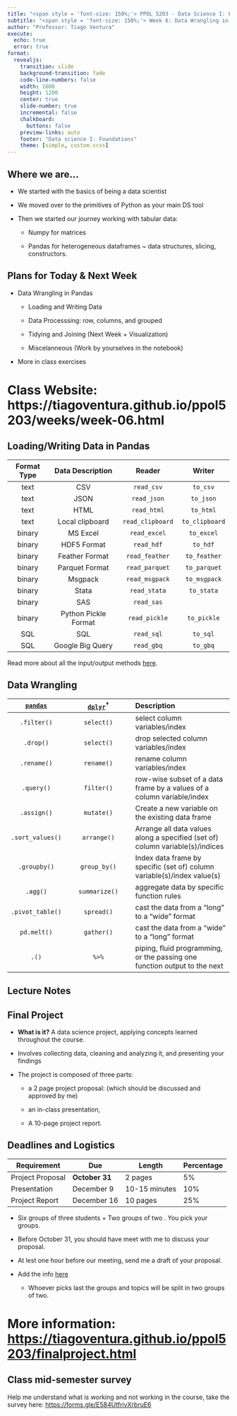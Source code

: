 ```yaml
---
title: "<span style = 'font-size: 150%;'> PPOL 5203 - Data Science I: Foundations </span>"
subtitle: "<span style = 'font-size: 150%;'> Week 6: Data Wrangling in Pandas </span>"
author: "Professor: Tiago Ventura"
execute: 
  echo: true
  error: true
format:
  revealjs: 
    transition: slide
    background-transition: fade
    code-line-numbers: false
    width: 1600
    height: 1200
    center: true
    slide-number: true
    incremental: false
    chalkboard: 
      buttons: false
    preview-links: auto
    footer: "Data science I: Foundations"
    theme: [simple, custom.scss]
---
```


## Where we are...

-   We started with the basics of being a data scientist

-   We moved over to the primitives of Python as your main DS tool

-   Then we started our journey working with tabular data:

    -   Numpy for matrices

    -   Pandas for heterogeneous dataframes \~ data structures, slicing, constructors.

## Plans for Today & Next Week

-   Data Wrangling in Pandas

    -   Loading and Writing Data

    -   Data Processsing: row, columns, and grouped

    -   Tidying and Joining (Next Week + Visualization)

    -   Miscelanneous (Work by yourselves in the notebook)

-   More in class exercises

# Class Website: https://tiagoventura.github.io/ppol5203/weeks/week-06.html

## Loading/Writing Data in Pandas

| Format Type |   Data Description   |      Reader      |     Writer     |
|:-----------:|:--------------------:|:----------------:|:--------------:|
|    text     |         CSV          |    `read_csv`    |    `to_csv`    |
|    text     |         JSON         |   `read_json`    |   `to_json`    |
|    text     |         HTML         |   `read_html`    |   `to_html`    |
|    text     |   Local clipboard    | `read_clipboard` | `to_clipboard` |
|   binary    |       MS Excel       |   `read_excel`   |   `to_excel`   |
|   binary    |     HDF5 Format      |    `read_hdf`    |    `to_hdf`    |
|   binary    |    Feather Format    |  `read_feather`  |  `to_feather`  |
|   binary    |    Parquet Format    |  `read_parquet`  |  `to_parquet`  |
|   binary    |       Msgpack        |  `read_msgpack`  |  `to_msgpack`  |
|   binary    |        Stata         |   `read_stata`   |   `to_stata`   |
|   binary    |         SAS          |    `read_sas`    |                |
|   binary    | Python Pickle Format |  `read_pickle`   |  `to_pickle`   |
|     SQL     |         SQL          |    `read_sql`    |    `to_sql`    |
|     SQL     |   Google Big Query   |    `read_gbq`    |    `to_gbq`    |

Read more about all the input/output methods [here](https://pandas.pydata.org/pandas-docs/stable/user_guide/io.html).

## Data Wrangling

| [`pandas`](https://pandas.pydata.org/) | [`dplyr`](https://dplyr.tidyverse.org/)$^\dagger$ | Description |
|:----------------:|:--------------------:|:-------------------------------|
| `.filter()` | `select()` | select column variables/index |
| `.drop()` | `select()` | drop selected column variables/index |
| `.rename()` | `rename()` | rename column variables/index |
| `.query()` | `filter()` | row-wise subset of a data frame by a values of a column variable/index |
| `.assign()` | `mutate()` | Create a new variable on the existing data frame |
| `.sort_values()` | `arrange()` | Arrange all data values along a specified (set of) column variable(s)/indices |
| `.groupby()` | `group_by()` | Index data frame by specific (set of) column variable(s)/index value(s) |
| `.agg()` | `summarize()` | aggregate data by specific function rules |
| `.pivot_table()` | `spread()` | cast the data from a "long" to a "wide" format |
| `pd.melt()` | `gather()` | cast the data from a "wide" to a "long" format |
| `.()` | `%>%` | piping, fluid programming, or the passing one function output to the next |

## Lecture Notes

## Final Project

-   **What is it?** A data science project, applying concepts learned throughout the course.

-   Involves collecting data, cleaning and analyzing it, and presenting your findings

-   The project is composed of three parts:

    -   a 2 page project proposal: (which should be discussed and approved by me)

    -   an in-class presentation,

    -   A 10-page project report.

## Deadlines and Logistics

| **Requirement**  | **Due**         | **Length**    | **Percentage** |
|------------------|-----------------|---------------|----------------|
| Project Proposal | **October 31** | 2 pages       | 5%             |
| Presentation     | December 9     | 10-15 minutes | 10%            |
| Project Report   | December 16     | 10 pages      | 25%            |

::: incremental

-   Six groups of three students + Two groups of two . You pick your groups. 
-   Before October 31, you should have meet with me to discuss your proposal.

-   At lest one hour before our meeting, send me a draft of your proposal.

- Add the info [here](https://docs.google.com/spreadsheets/d/1tXCNbAV-vpCMA96OZ0yy_E1quHUhSPuwSrFZ6_SafDk/edit?gid=0#gid=0)

     - Whoever picks last the groups and topics will be split in two groups of two.  


:::

# More information: <https://tiagoventura.github.io/ppol5203/finalproject.html>

## Class mid-semester survey

Help me understand what is working and not working in the course, take the survey here: <https://forms.gle/E584UtfrivXrbruE6>
